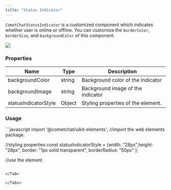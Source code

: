 ```yaml
---
title: "Status Indicator"
---
```




`CometChatStatusIndicator` is a customized component which indicates whether user is online or offline. You can customize the `borderColor`, `borderSize`, and `backgroundColor` of this component.

<Frame>
  <img src="/images/917825b6-ltyjb5ctoay86mcws67c02sfyfnsf6ffp68u0oznn0vp6m6f28tlfvdmsmhjxjhe-009bb23d6fec659cca5735a2a1baa79c.png" />
</Frame>

### Properties

| Name                 | Type   | Description                        |
| -------------------- | ------ | ---------------------------------- |
| backgroundColor      | string | Background color of the indicator  |
| backgroundImage      | string | Background image of the indicator  |
| statusIndicatorStyle | Object | Styling properties of the element. |

### Usage

<Tabs>
<Tab title="JavaScript">
```javascript
import '@cometchat/uikit-elements'; //import the web elements package.

//styling properties 
const statusIndicatorStyle = {width: "28px",height: "28px", border: "1px solid transparent", borderRadius: "50px" };

//use the element
<cometchat-status-indicator backgroundColor="#00C86F" statusIndicatorStyle={statusIndicatorStyle}></cometchat-status-indicator>
```

</Tab>

</Tabs>
